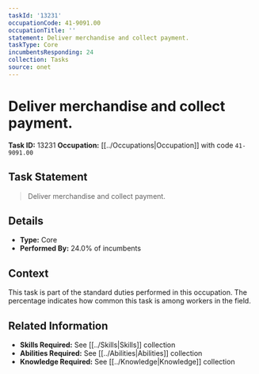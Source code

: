 ```yaml
---
taskId: '13231'
occupationCode: 41-9091.00
occupationTitle: ''
statement: Deliver merchandise and collect payment.
taskType: Core
incumbentsResponding: 24
collection: Tasks
source: onet
---
```

# Deliver merchandise and collect payment.

**Task ID:** 13231
**Occupation:** [[../Occupations|Occupation]] with code `41-9091.00`

## Task Statement

> Deliver merchandise and collect payment.

## Details

- **Type:** Core
- **Performed By:** 24.0% of incumbents

## Context

This task is part of the standard duties performed in this occupation. The percentage indicates how common this task is among workers in the field.

## Related Information

- **Skills Required:** See [[../Skills|Skills]] collection
- **Abilities Required:** See [[../Abilities|Abilities]] collection
- **Knowledge Required:** See [[../Knowledge|Knowledge]] collection
